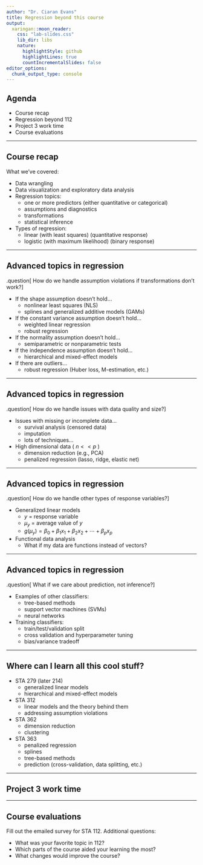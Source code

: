 ```yaml
---
author: "Dr. Ciaran Evans"
title: Regression beyond this course
output:
  xaringan::moon_reader:
    css: "lab-slides.css"
    lib_dir: libs
    nature:
      highlightStyle: github
      highlightLines: true
      countIncrementalSlides: false
editor_options: 
  chunk_output_type: console
---
```


## Agenda

* Course recap
* Regression beyond 112
* Project 3 work time
* Course evaluations

---

## Course recap

What we've covered:

* Data wrangling
* Data visualization and exploratory data analysis
* Regression topics:
    * one or more predictors (either quantitative or categorical)
    * assumptions and diagnostics
    * transformations
    * statistical inference
* Types of regression:
    * linear (with least squares) (quantitative response)
    * logistic (with maximum likelihood) (binary response)
    
---

## Advanced topics in regression

.question[
How do we handle assumption violations if transformations don't work?
]

* If the shape assumption doesn't hold...
    * nonlinear least squares (NLS)
    * splines and generalized additive models (GAMs)
* If the constant variance assumption doesn't hold...
    * weighted linear regression
    * robust regression
* If the normality assumption doesn't hold...
    * semiparametric or nonparametric tests
* If the independence assumption doesn't hold...
    * hierarchical and mixed-effect models
* If there are outliers...
    * robust regression (Huber loss, M-estimation, etc.)

---

## Advanced topics in regression

.question[
How do we handle issues with data quality and size?
]

* Issues with missing or incomplete data...
    * survival analysis (censored data)
    * imputation 
    * lots of techniques...
* High dimensional data ( $n << p$ )
    * dimension reduction (e.g., PCA)
    * penalized regression (lasso, ridge, elastic net)

---

## Advanced topics in regression

.question[
How do we handle other types of response variables?
]

* Generalized linear models
    * $y$ = response variable
    * $\mu_y$ = average value of $y$
    * $g(\mu_y) = \beta_0 + \beta_1 x_1 + \beta_2 x_2 + \cdots + \beta_p x_p$
* Functional data analysis
    * What if my data are functions instead of vectors?
    
---

## Advanced topics in regression

.question[
What if we care about prediction, not inference?
]

* Examples of other classifiers:
    * tree-based methods
    * support vector machines (SVMs)
    * neural networks
* Training classifiers:
    * train/test/validation split
    * cross validation and hyperparameter tuning
    * bias/variance tradeoff

---

## Where can I learn all this cool stuff?

* STA 279 (later 214)
    * generalized linear models
    * hierarchical and mixed-effect models
* STA 312
    * linear models and the theory behind them
    * addressing assumption violations
* STA 362
    * dimension reduction
    * clustering
* STA 363
    * penalized regression
    * splines
    * tree-based methods
    * prediction (cross-validation, data splitting, etc.)
    
---

## Project 3 work time

---

## Course evaluations

Fill out the emailed survey for STA 112. Additional questions:

* What was your favorite topic in 112?
* Which parts of the course aided your learning the most?
* What changes would improve the course?